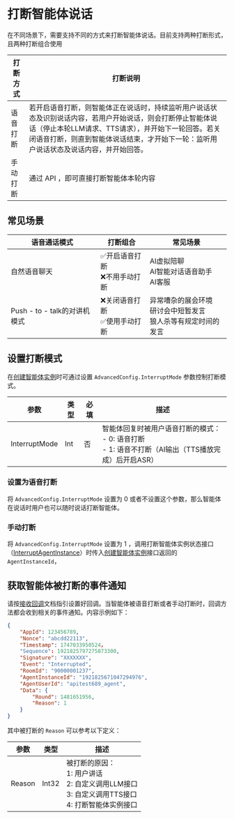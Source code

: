 # 打断智能体说话

在不同场景下，需要支持不同的方式来打断智能体说话。目前支持两种打断形式，且两种打断组合使用

| 打断方式 | 打断说明                                                                                                                                                                                                                                       |
| -------- | ---------------------------------------------------------------------------------------------------------------------------------------------------------------------------------------------------------------------------------------------- |
| 语音打断 | 若开启语音打断，则智能体正在说话时，持续监听用户说话状态及识别说话内容，若用户开始说话，则会打断停止智能体说话（停止本轮LLM请求、TTS请求），并开始下一轮回答。若关闭语音打断，则直到智能体说话结束，才开始下一轮：监听用户说话状态及说话内容，并开始回答。 |
| 手动打断 | 通过 API ，即可直接打断智能体本轮内容                                                                                                                                                                                                                |

## 常见场景


| 语音通话模式                 | 打断组合                          | 常见场景                                                             |
| ---------------------------- | --------------------------------- | -------------------------------------------------------------------- |
| 自然语音聊天                 | ✅开启语音打断<br/>❌不用手动打断 | AI虚拟陪聊<br/>AI智能对话语音助手<br/>AI客服                         |
| Push - to - talk的对讲机模式 | ❌关闭语音打断<br/>✅使用手动打断 | 异常嘈杂的展会环境<br/>研讨会中短暂发言<br/>狼人杀等有规定时间的发言 |

## 设置打断模式

在[创建智能体实例](./../API%20reference/Agent%20Instance%20Management/Create%20Agent%20instance.mdx)时可通过设置 `AdvancedConfig.InterruptMode` 参数控制打断模式。


| 参数         | 类型 | 必填 | 描述                                                                 |
|----------------|------|------|----------------------------------------------------------------------|
| InterruptMode  | Int  | 否   | 智能体回复时被用户语音打断的模式：<br/>- 0: 语音打断<br/>- 1: 语音不打断（AI输出（TTS播放完成）后开启ASR） |

### 设置为语音打断

将 `AdvancedConfig.InterruptMode` 设置为 0 或者不设置这个参数，那么智能体在说话时用户也可以随时说话打断智能体。

### 手动打断

将 `AdvancedConfig.InterruptMode` 设置为 1 ，调用打断智能体实例状态接口（[InterruptAgentInstance](./../API%20reference/Agent%20Instance%20Control/Interrupt%20Agent%20Instance.mdx)）时传入[创建智能体实例](./../API%20reference/Agent%20Instance%20Management/Create%20Agent%20instance.mdx)接口返回的 `AgentInstanceId`，

## 获取智能体被打断的事件通知

请按[接收回调](./../Callbacks/Receiving%20Callback.mdx)文档指引设置好回调。当智能体被语音打断或者手动打断时，回调方法都会收到相关的事件通知。内容示例如下：

```json {7}
{
    "AppId": 123456789,
    "Nonce": "abcdd22113",
    "Timestamp": 1747033950524，
    "Sequence": 1921825797275873300,
    "Signature": "XXXXXXX",
    "Event": "Interrupted",
    "RoomId": "90000001237",
    "AgentInstanceId": "1921825671047294976",
    "AgentUserId": "apitest689_agent",
    "Data": {
        "Round": 1481651956,
        "Reason": 1
    }
}
```

其中被打断的 `Reason` 可以参考以下定义：


| 参数   | 类型    | 描述                                                                 |
|----------|---------|----------------------------------------------------------------------|
| Reason   | Int32   | 被打断的原因：<br/>1: 用户讲话<br/>2: 自定义调用LLM接口<br/>3: 自定义调用TTS接口<br/>4: 打断智能体实例接口 |